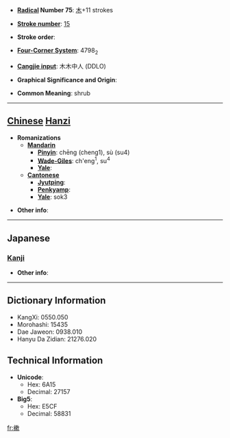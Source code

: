 * '''[[Wiktionary:Chinese radical index| Radical]] Number 75''': [[Wiktionary:Chinese radical index 木|木]]+11 strokes

* '''[[Wiktionary:Chinese total strokes index|Stroke number]]''': [[Wiktionary:Chinese total strokes index 15|15]]

* '''Stroke order''': 

* '''[[Wiktionary:Chinese four corner index|Four-Corner System]]''': 4798<sub>2</sub>

* '''[[Wiktionary:Chinese Cangjie index|Cangjie input]]''': 木木中人 (DDLO)

* '''Graphical Significance and Origin''': 

* '''Common Meaning''': shrub

----

== [[Chinese]] [[Hanzi]] ==

* '''Romanizations'''
** '''[[Mandarin]]'''
*** '''[[Pinyin]]''': chēng (cheng1), sù (su4)
*** '''[[Wade-Giles]]''': ch'eng<sup>1</sup>, su<sup>4</sup>
*** '''[[Yale]]''': 
** '''[[Cantonese]]'''
*** '''[[Jyutping]]''':
*** '''[[Penkyamp]]''': 
*** '''[[Yale]]''': sok3

* '''Other info''': 

----

==Japanese==
===[[Kanji]]===
{{kanji|on readings=[[そく]] (soku)
|kun readings=[[しば]] (shiba)
}}

* '''Other info''':  

----

== Dictionary Information ==

* KangXi: 0550.050
* Morohashi: 15435
* Dae Jaweon: 0938.010
* Hanyu Da Zidian: 21276.020

== Technical Information ==

* '''Unicode''':
** Hex: 6A15
** Decimal: 27157
* '''Big5''':
** Hex: E5CF
** Decimal: 58831

[[fr:樕]]